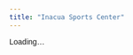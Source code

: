 ```yaml
---
title: "Inacua Sports Center"
---
```


<link href="https://fonts.googleapis.com/css2?family=Savate&display=swap" rel="stylesheet">

<style>
  :root{ --burdeos:#800000; --gris-claro:#f7f5f5; --borde:#e6e6e6; }
  body{ font-family:'Savate', sans-serif; }
  .center-wrap{ max-width:1100px; margin:0 auto; padding:1rem 1.25rem; }
  .cta-row{ display:flex; gap:.6rem; flex-wrap:wrap; margin:.4rem 0 1rem; }
  .btn{ background:var(--burdeos); color:#fff; border:none; border-radius:10px; padding:.55rem .9rem; font-weight:700; text-decoration:none; display:inline-block; }
  .btn.outline{ background:#fff; color:var(--burdeos); border:1px solid var(--burdeos); }
  .btn:hover{ filter:brightness(.95); }
  .grid{ display:grid; grid-template-columns: 1.25fr .75fr; gap:1.2rem; align-items:start; }
  .card{ background:var(--gris-claro); border:1px solid var(--borde); border-radius:14px; padding:1rem 1.2rem; box-shadow:0 2px 6px rgba(0,0,0,.05); }
  .section-title{ margin:.2rem 0 .6rem; font-size:1.1rem; }
  .chips{ display:flex; flex-wrap:wrap; gap:.5rem; margin:.4rem 0 .8rem; }
  .chip{ background:#fff; border:1px solid var(--borde); border-radius:999px; padding:.25rem .65rem; font-size:.95rem; }
  .meta-list{
  list-style: none;      /* ← sin viñetas */
  margin: 0;
  padding-left: 0;       /* ← sin sangría */
}
  .prof-list a{ text-decoration:none; color:var(--burdeos); }
  .prof-list a:hover{ text-decoration:underline; }
  @media(max-width: 900px){ .grid{ grid-template-columns: 1fr; } }


/* Botón tamaño pequeño (para la fila de CTAs) */
.btn.small{
  padding:.42rem .7rem;
  font-size:.92rem;
  border-radius:8px;
}


</style>

<div id="centerInfo">Loading...</div>

<script>
document.addEventListener('DOMContentLoaded', async () => {
  const centerId = "ChIJO8iOyz-JQQ0RNBbTfYPr5_A";
  const container = document.getElementById("centerInfo");

  // Detecta si estamos en /centers/ para ajustar las rutas
  const BASE = location.pathname.includes('/centers/') ? '..' : '.';
  const CENTERS_URL = `${BASE}/data/centers_with_google_maps_and_website_information.json`;
  const PROFS_URL   = `${BASE}/data/professors.json`;

  // Genera un enlace a Google Maps desde lat/lng o, si faltan, por nombre+ciudad
  const gmapsLink = (c) => {
    // 1) Si ya viene la URL de Google Maps en el JSON, úsala
    if (c?.url) return c.url;

    // 2) Si hay coordenadas, construye el enlace con lat/lng del JSON
    const lat = Number(c?.geometry_location_lat);
    const lng = Number(c?.geometry_location_lng);
    if (Number.isFinite(lat) && Number.isFinite(lng)) {
      return `https://www.google.com/maps/search/?api=1&query=${encodeURIComponent(`${lat},${lng}`)}`;
    }

    // 3) Último recurso: búsqueda por nombre + dirección
    const q = [c?.name, c?.formatted_address].filter(Boolean).join(' ');
    return `https://www.google.com/maps/search/?api=1&query=${encodeURIComponent(q)}`;
  };


  try {
    const [centersRes, profsRes] = await Promise.all([
      fetch(CENTERS_URL),
      fetch(PROFS_URL)
    ]);



    if (!centersRes.ok) {
  throw new Error(`Fetch failed: centers(${centersRes.status})`);
}
const centers = await centersRes.json();
// ⬇️ typo arreglado + fallback si falla professors.json
const professors = (profsRes && profsRes.ok) ? await profsRes.json() : [];


    const center = centers.find(c => c.place_id === centerId);


    const stylesArr = Array.isArray(center.styles)
      ? center.styles
      : (typeof center.styles === 'string'
          ? center.styles.split(',').map(s => s.trim()).filter(Boolean)
          : []);


    const mapsHref = gmapsLink(center);

    if (!center) {
      console.warn('[center page] Center not found. Available ids:', centers.map(c => c.place_id));
      container.innerHTML = "<div class='center-wrap'><div class='card'><p>Center not found.</p></div></div>";
      return;
    }

    const profData = (center.professors || [])
      .map(pid => professors.find(p => p.id === pid))
      .filter(Boolean);

    container.innerHTML = `
      <div class="center-wrap">


        <div class="center-hero">
        <div class="cta-row">
          ${center.website ? `<a class="btn small" href="${center.website}" target="_blank" rel="noopener"> Visita el sitio web del centro </a>` : ``}
          <a class="btn small" href="${mapsHref}" target="_blank" rel="noopener">Ver en Google Maps</a>
        </div>
        </div>



        <div class="grid">
          <div class="card">
            <h3 class="section-title">Sobre ${center.name}</h3>
            <p>${center.description ? center.description : `Bienvenido a la página de ${center.name} en ${center.city}.`}</p>

            <h3 class="section-title">Estilos de yoga</h3>
            <div class="chips">
              ${stylesArr.map(s => `<span class="chip">${s}</span>`).join("")}
            </div>

            <h3 class="section-title">Idiomas</h3>
            <div class="chips">
              ${(center.languages || []).map(l => `<span class="chip">${l}</span>`).join("")}
            </div>

            <h3 class="section-title">Profesores</h3>
            ${profData.length
              ? `<ul class="meta-list prof-list">
                   ${profData.map(p => {
                     const slug = p.id.toLowerCase().replace(/\s+/g,'-');
                     return `<li><a href="${BASE}/professors/${slug}.html">${p.name}</a></li>`;
                   }).join("")}
                 </ul>`
              : `<p>—</p>`}
          </div>

          <div class="card">
            <h3 class="section-title">Detalles</h3>
            <ul class="meta-list">
                ${center.formatted_address ? `<li>📍 ${center.formatted_address}</li>` : (center.city ? `<li>📍 ${center.city}</li>` : ``)}
              ${center.international_phone_number ? `<li>📞 ${center.international_phone_number}</li>` : ``}
              ${center.email ? `<li>✉️ <a href="mailto:${center.email}">${center.email}</a></li>` : ``}
            </ul>
          </div>
        </div>
      </div>
    `;
  } catch (err) {
    console.error('[center page] Error:', err);
    container.innerHTML = "<div class='center-wrap'><div class='card'><p>Error loading data.</p></div></div>";
  }
});
</script>
